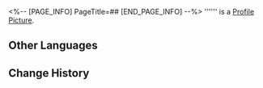 <%-- [PAGE_INFO]
PageTitle=##
[END_PAGE_INFO] --%>
{{Item Infobox
|id          = 250512
|image       = Item .png
|type        = Dice Face
|invCategory = 
|rarity      = 3
|effect      = 
|description = 
}}
'''''' is a [[Profile Picture]].

==Other Languages==
{{Other Languages
|en   = 
|zhs  = 
|zht  = 
|ja   = 
|ko   = 
|es   = 
|fr   = 
|ru   = 
|th   = 
|vi   = 
|de   = 
|id   = 
|pt   = 
}}

==Change History==
{{Change History|1.6}}